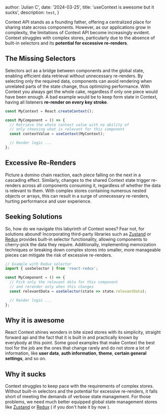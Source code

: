
  author: 'Julian C',
  date: '2024-03-25',
  title: 'useContext is awesome but it sucks',
  description: `test`,
}


Context API stands as a founding father, offering a centralized place for sharing state across components. However, as our applications grow in complexity, the limitations of Context API become increasingly evident. Context struggles with complex stores, particularly due to the absence of built-in selectors and its **potential for excessive re-renders**.

The Missing Selectors
---------------------

Selectors act as a bridge between components and the global state, enabling efficient data retrieval without unnecessary re-renders. By selecting only the required data, components can avoid rendering when unrelated parts of the state change, thus optimizing performance. With Context you always get the whole cake, regardless if only one piece would have been enough. A bad example would be to keep form state in Context, having all listeners **re-render on every key stroke**.

```js
const MyContext = React.createContext();

const MyComponent = () => {
  // Retrieve the whole context value with no ability of
  // only choosing what is relevant for this component
  const contextValue = useContext(MyContext);

  // Render logic ...
};
```

Excessive Re-Renders
--------------------

Picture a domino chain reaction, each piece falling on the next in a cascading effect. Similarly, changes to the shared Context state trigger re-renders across all components consuming it, regardless of whether the data is relevant to them. With complex stores containing numerous nested objects or arrays, this can result in a surge of unnecessary re-renders, hurting performance and user experience.

Seeking Solutions
-----------------

So, how do we navigate this labyrinth of Context woes? Fear not, for solutions abound! Incorporating third-party libraries such as [Zustand](https://github.com/pmndrs/zustand) or [Redux](https://github.com/reduxjs/react-redux) provides built-in selector functionality, allowing components to cherry-pick the data they require. Additionally, implementing memoization techniques or breaking down complex stores into smaller, more manageable pieces can mitigate the risk of excessive re-renders.

```js
// Example with Redux selector
import { useSelector } from 'react-redux';

const MyComponent = () => {
  // Pick only the relevant data for this component
  // and rerender only when this changes
  const relevantData = useSelector(state => state.relevantData);

  // Render logic ...
};
```

Why it is awesome
----------

React Context shines wonders in bite sized stores with its simplicity, straight forward api and the fact that it is built in and practically known by everybody at this point. Some good examples that make Context the best tool for the job are the ones that change rarely and do not store a lot of information, like **user data**, **auth information**, **theme**, **certain general settings**, and so on.

Why it sucks
----------

Context struggles to keep pace with the requirements of complex stores. Without built-in selectors and the potential for excessive re-renders, it falls short of meeting the demands of verbose state management. For those problems, we need much better equipped global state management stores like [Zustand](https://github.com/pmndrs/zustand) or [Redux](https://github.com/reduxjs/react-redux) ( if you don't hate it by now ).